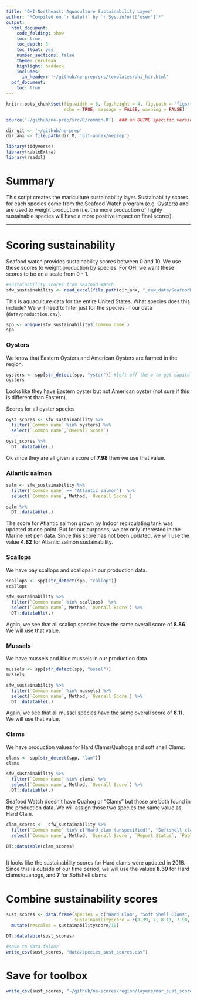 ```yaml
---
title: 'OHI-Northeast: Aquaculture Sustainability Layer'
author: "*Compiled on `r date()` by `r Sys.info()['user']`*"
output: 
  html_document:
    code_folding: show
    toc: true
    toc_depth: 3
    toc_float: yes
    number_sections: false
    theme: cerulean
    highlight: haddock
    includes: 
      in_header: '~/github/ne-prep/src/templates/ohi_hdr.html'
  pdf_document:
    toc: true
---
```


``` r
knitr::opts_chunk$set(fig.width = 6, fig.height = 4, fig.path = 'figs/',
                      echo = TRUE, message = FALSE, warning = FALSE)

source('~/github/ne-prep/src/R/common.R')  ### an OHINE specific version of common.R

dir_git <- '~/github/ne-prep'
dir_anx <- file.path(dir_M, 'git-annex/neprep')

library(tidyverse)
library(kableExtra)
library(readxl)
```

# Summary

This script creates the mariculture sustainability layer. Sustainability scores for each species come from the Seafood Watch program (e.g. [Oysters](https://www.seafoodwatch.org/seafood-recommendations/groups/oysters?q=Oysters&t=Oysters&location=domestic&method=farmed&type=eastern&o=1190987422)) and are used to weight production (i.e. the more production of highly sustainable species will have a more positive impact on final scores).

***

# Scoring sustainability

Seafood watch provides sustainability scores between 0 and 10. We use these scores to weight production by species. For OHI we want these scores to be on a scale from 0 - 1.


```r
#sustainability scores from Seafood Watch
sfw_sustainability <- read_excel(file.path(dir_anx, "_raw_data/SeafoodWatch/Seafood_Watch_USAquaculture82319.xlsx"))
```

This is aquaculture data for the entire United States. What species does this include? We will need to filter just for the species in our data (`data/production.csv`).

```r
spp <- unique(sfw_sustainability$`Common name`)
spp
```

### Oysters

We know that Eastern Oysters and American Oysters are farmed in the region. 


```r
oysters <- spp[str_detect(spp, "yster")] #left off the o to get capital and lowercase
oysters
```

Looks like they have Eastern oyster but not American oyster (not sure if this is different than Eastern).

Scores for all oyster species

```r
oyst_scores <- sfw_sustainability %>%
  filter(`Common name` %in% oysters) %>%
  select(`Common name`,`Overall Score`)

oyst_scores %>%
  DT::datatable(.)
```
Ok since they are all given a score of **7.98** then we use that value.

### Atlantic salmon

```r
salm <- sfw_sustainability %>%
  filter(`Common name` == "Atlantic salmon")  %>%
  select(`Common name`, Method, `Overall Score`)

salm %>%
  DT::datatable(.)
```


The score for Atlantic salmon grown by Indoor recirculating tank was updated at one point. But for our purposes, we are only interested in the Marine net pen data. Since this score has not been updated, we will use the value **4.82** for Atlantic salmon sustainability.

### Scallops

We have bay scallops and scallops in our production data.

```r
scallops <- spp[str_detect(spp, "callop")] 
scallops
```

```r
sfw_sustainability %>%
  filter(`Common name` %in% scallops)  %>%
  select(`Common name`, Method, `Overall Score`) %>%
  DT::datatable(.)
```

Again, we see that all scallop species have the same overall score of **8.86**. We will use that value.

### Mussels

We have mussels and blue mussels in our production data.

```r
mussels <- spp[str_detect(spp, "ussel")] 
mussels
```

```r
sfw_sustainability %>%
  filter(`Common name` %in% mussels) %>%
  select(`Common name`, Method, `Overall Score`) %>%
  DT::datatable(.)
```
Again, we see that all mussel species have the same overall score of **8.11**. We will use that value.

### Clams

We have production values for Hard Clams/Quahogs and soft shell Clams.

```r
clams <- spp[str_detect(spp, "lam")] 
clams
```

```r
sfw_sustainability %>%
  filter(`Common name` %in% clams) %>%
  select(`Common name`, Method, `Overall Score`) %>%
  DT::datatable(.)
```


Seafood Watch doesn't have Quahog or "Clams" but those are both found in the production data. We will assign those two species the same value as Hard Clam.

```r
clam_scores <-  sfw_sustainability %>%
  filter(`Common name` %in% c("Hard clam (unspecified)", "Softshell clam")) %>%
  select(`Common name`, Method, `Overall Score`, `Report Status`, `Publish Date`, `Inactive Date`, `Start year`)

DT::datatable(clam_scores)
  
```

It looks like the sustainability scores for Hard clams were updated in 2018. Since this is outside of our time period, we will use the values **8.39** for Hard clams/quahogs, and **7** for Softshell clams.

# Combine sustainability scores

```r
sust_scores <- data.frame(species = c("Hard Clam", "Soft Shell Clams", "Blue Mussel", "Oysters", "Scallops", "Atlantic Salmon (marine net pen)"),
                          sustainabilityscore = c(8.39, 7, 8.11, 7.98, 8.86, 4.82)) %>%
  mutate(rescaled = sustainabilityscore/10)

DT::datatable(sust_scores)

#save to data folder
write_csv(sust_scores, "data/species_sust_scores.csv")
```

# Save for toolbox

```r
write_csv(sust_scores, "~/github/ne-scores/region/layers/mar_sust_scores.csv")
```


